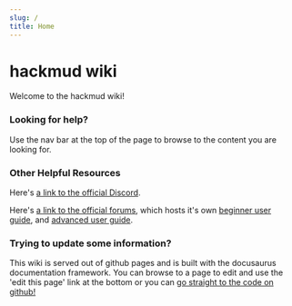 ```yaml
---
slug: /
title: Home
---
```


# hackmud wiki

Welcome to the hackmud wiki!

### Looking for help?

Use the nav bar at the top of the page to browse to the content you are looking for.

### Other Helpful Resources

Here's [a link to the official Discord](https://discord.gg/HtSdWsT).

Here's [a link to the official forums](https://www.hackmud.com/forums), which hosts it's own [beginner user guide](https://www.hackmud.com/forums/new_players/new_player_guides___reference), and [advanced user guide](https://www.hackmud.com/forums/general_discussion/reference___guides).

### Trying to update some information?

This wiki is served out of github pages and is built with the docusaurus documentation framework. You can browse to a page to edit and use the 'edit this page' link at the bottom or you can [go straight to the code on github!](https://github.com/comcode-org/hackmud_wiki/)
